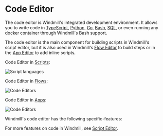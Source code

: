 
# Code Editor

The code editor is Windmill's integrated development environment. It allows you to write code in [TypeScript](../getting_started/0_scripts_quickstart/1_typescript_quickstart/index.mdx), [Python](../getting_started/0_scripts_quickstart/2_python_quickstart/index.mdx), [Go](../getting_started/0_scripts_quickstart/3_go_quickstart/index.mdx), [Bash](../getting_started/0_scripts_quickstart/4_bash_quickstart/index.mdx), [SQL](../getting_started/0_scripts_quickstart/5_sql_quickstart/index.mdx), or even running any docker container through Windmill's Bash support.

The code editor is the main component for building scripts in Windmill's script editor, but it is also used in Windmill's [Flow Editor](../flows/1_flow_editor.mdx) to build steps or in the [App Editor](../apps/0_app_editor/index.mdx) to add inline scripts.

Code Editor in [Scripts](../script_editor/index.mdx):

![Script languages](../../static/images/script_languages.png.webp 'Script languages')

Code Editor in [Flows](../flows/1_flow_editor.mdx):

![Code Editors](../assets/code_editor/code_editor_flow.png.webp 'Code Editor in Flows')

Code Editor in [Apps](../apps/0_app_editor/index.mdx):

![Code Editors](../assets/code_editor/code_editor_app.png.webp 'Code Editor in Apps')

<div className="grid grid-cols-2 gap-6 mb-4">
	<DocCard
		title="Script Editor"
		description="Scripts are the basic building blocks that can be written in TypeScript, Python, Go, PHP, Bash, SQL or launch docker containers."
		href="/docs/script_editor"
	/>
	<DocCard
		title="Flow Editor"
		description="Flows are state machines represented as DAGs that compose steps together to build workflows and ETLs."
		href="/docs/flows/flow_editor"
		color="teal"
	/>
	<DocCard
		title="App Editor"
		description="Apps are customized, user-friendly interfaces built using a drag-and-drop editor."
		href="/docs/apps/app_editor"
		color="orange"
	/>
</div>

Windmill's code editor has the following specific-features:

<div className="grid grid-cols-2 gap-6 mb-4">
	<DocCard
		title="Parameter Inference"
		description="Windmill ensures that the parameters passed to scripts, flows, and resources match the expected format and type."
		href="/docs/code_editor/parameter_inference"
	/>
	<DocCard
		title="Add Resources and Variables to Code"
		description="You can directly access Variables and Resources from the Code Editor."
		href="/docs/code_editor/add_variables_resources"
	/>
	<DocCard
		title="Code Assistants"
		description="Windmill integrates code assistants into its code editor to provide language-specific suggestions, linting, formatting, and more."
		href="/docs/code_editor/assistants"
	/>
	<DocCard
		title="Windmill AI"
		description="Windmill provides ways to have AI help you in your coding experience."
		href="/docs/core_concepts/ai_generation"
	/>
</div>

For more features on code in Windmill, see [Script Editor](../script_editor/index.mdx).

<div className="grid grid-cols-2 gap-6 mb-4">
	<DocCard
		title="Script Editor"
		description="Scripts are the basic building blocks that can be written in TypeScript, Python, Go, PHP, Bash, SQL or launch docker containers."
		href="/docs/script_editor"
	/>
</div>
